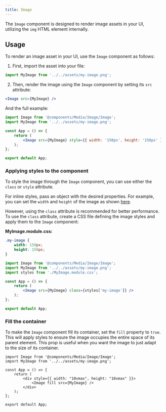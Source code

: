 ---
title: Image
---

The `Image` component is designed to render image assets in your UI, utilizing the `img` HTML element internally.

## Usage

To render an image asset in your UI, use the `Image` component as follows:

1. First, import the asset into your file:

```jsx
import MyImage from '../../assets/my-image.png';
```

2. Then, render the image using the `Image` component by setting its `src` attribute:

```jsx
<Image src={MyImage} />
```

And the full example:

```jsx
import Image from '@components/Media/Image/Image';
import MyImage from '../../assets/my-image.png';

const App = () => {
    return (
        <Image src={MyImage} style={{ width: '150px', height: '150px' }} />
    );
};

export default App;
```

### Applying styles to the component

To style the image through the `Image` component, you can use either the `class` or `style` attribute.

For inline styles, pass an object with the desired properties. For example, you can set the `width` and `height` of the image as shown [here](#usage).

However, using the `class` attribute is recommended for better performance. To use the `class` attribute, create a CSS file defining the image styles and apply them to the `Image` component:

**MyImage.module.css:**

```css
.my-image {
    width: 150px;
    height: 150px;
}
```

```jsx
import Image from '@components/Media/Image/Image';
import MyImage from '../../assets/my-image.png';
import styles from './MyImage.module.css';

const App = () => {
    return (
        <Image src={MyImage} class={styles['my-image']} />
    );
};

export default App;
```

### Fill the container

To make the `Image` component fill its container, set the `fill` property to `true`. 
This will apply styles to ensure the image occupies the entire space of its parent element. This prop is useful when you want the image to just adapt to the size of its container.

```tsx
import Image from '@components/Media/Image/Image';
import MyImage from '../../assets/my-image.png';

const App = () => {
    return (
        <div style={{ width: "10vmax", height: "10vmax" }}>
            <Image fill src={MyImage} />
        </div>
    );
};

export default App;
```